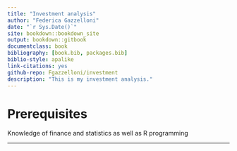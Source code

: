 ```yaml
--- 
title: "Investment analysis"
author: "Federica Gazzelloni"
date: "`r Sys.Date()`"
site: bookdown::bookdown_site
output: bookdown::gitbook
documentclass: book
bibliography: [book.bib, packages.bib]
biblio-style: apalike
link-citations: yes
github-repo: Fgazzelloni/investment
description: "This is my investment analysis."
---
```




# Prerequisites 

Knowledge of finance and statistics as well as R programming



-------------------

